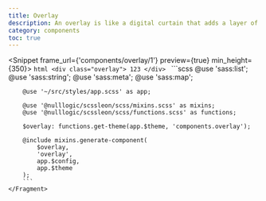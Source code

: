 ```yaml
---
title: Overlay
description: An overlay is like a digital curtain that adds a layer of drama to your website. It's a versatile component that can be used to display important information, create interactive experiences, or simply add some visual flair. With an overlay, you can easily draw attention to specific areas of your website without overwhelming your users.
category: components
toc: true
---
```


<Snippet frame_url={'components/overlay/1'} preview={true} min_height={350}>
    <Fragment slot="html">
        ```html
        <div class="overlay">
          123
        </div>
        ```
    </Fragment>
    <Fragment slot="scss">
        ```scss
        @use 'sass:list';
        @use 'sass:string';
        @use 'sass:meta';
        @use 'sass:map';

        @use '~/src/styles/app.scss' as app;

        @use '@nulllogic/scssleon/scss/mixins.scss' as mixins;
        @use '@nulllogic/scssleon/scss/functions.scss' as functions;

        $overlay: functions.get-theme(app.$theme, 'components.overlay');

        @include mixins.generate-component(
            $overlay,
            'overlay',
            app.$config,
            app.$theme
        );
        ```
    </Fragment>
</Snippet>
